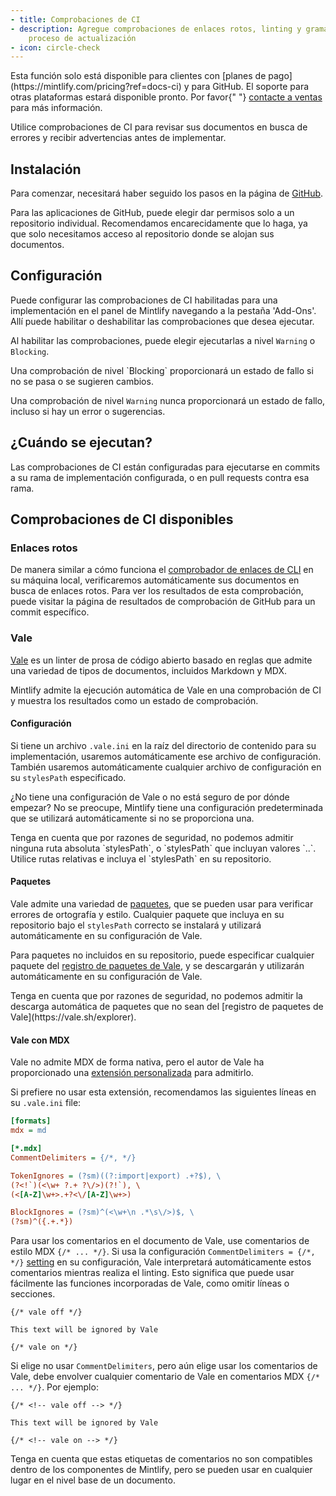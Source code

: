```yaml
---
- title: Comprobaciones de CI
- description: Agregue comprobaciones de enlaces rotos, linting y gramática al
    proceso de actualización
- icon: circle-check
---
```


<Info>
  Esta función solo está disponible para clientes con [planes de pago](https://mintlify.com/pricing?ref=docs-ci) y para GitHub. El soporte para otras plataformas estará disponible pronto. Por favor{" "}
  <a href="mailto:sales@mintlify.com">contacte a ventas</a> para más información.
</Info>

Utilice comprobaciones de CI para revisar sus documentos en busca de errores y recibir advertencias antes de implementar.

## Instalación

Para comenzar, necesitará haber seguido los pasos en la página de [GitHub](/es/settings/github).

Para las aplicaciones de GitHub, puede elegir dar permisos solo a un repositorio individual.
Recomendamos encarecidamente que lo haga, ya que solo necesitamos acceso al repositorio donde
se alojan sus documentos.

## Configuración

Puede configurar las comprobaciones de CI habilitadas para una implementación en el panel de Mintlify navegando a la pestaña 'Add-Ons'. Allí puede habilitar o deshabilitar las comprobaciones que desea ejecutar.

Al habilitar las comprobaciones, puede elegir ejecutarlas a nivel `Warning` o `Blocking`.

<Note>
  Una comprobación de nivel `Blocking` proporcionará un estado de fallo si no se pasa o se sugieren cambios.<br />

  Una comprobación de nivel `Warning` nunca proporcionará un estado de fallo, incluso si hay un error o sugerencias.
</Note>

## ¿Cuándo se ejecutan?

Las comprobaciones de CI están configuradas para ejecutarse en commits a su rama de implementación configurada, o en pull requests contra esa rama.

## Comprobaciones de CI disponibles

### Enlaces rotos

De manera similar a cómo funciona el [comprobador de enlaces de CLI](/es/settings/broken-links#broken-links) en su máquina local, verificaremos automáticamente sus documentos en busca de enlaces rotos.
Para ver los resultados de esta comprobación, puede visitar la página de resultados de comprobación de GitHub para un commit específico.

### Vale

[Vale](https://vale.sh/) es un linter de prosa de código abierto basado en reglas que admite una variedad de tipos de documentos, incluidos Markdown y MDX.

Mintlify admite la ejecución automática de Vale en una comprobación de CI y muestra los resultados como un estado de comprobación.

#### Configuración

Si tiene un archivo `.vale.ini` en la raíz del directorio de contenido para su implementación, usaremos automáticamente ese archivo de configuración.
También usaremos automáticamente cualquier archivo de configuración en su `stylesPath` especificado.

<Tip>¿No tiene una configuración de Vale o no está seguro de por dónde empezar? No se preocupe, Mintlify tiene una configuración predeterminada que se utilizará automáticamente si no se proporciona una.</Tip>

<Warning>
  Tenga en cuenta que por razones de seguridad, no podemos admitir ninguna ruta absoluta `stylesPath`, o `stylesPath` que incluyan valores `..`. Utilice rutas relativas e incluya el `stylesPath` en su repositorio.
</Warning>

#### Paquetes

Vale admite una variedad de [paquetes](https://vale.sh/docs/keys/packages), que se pueden usar para verificar errores de ortografía y estilo.
Cualquier paquete que incluya en su repositorio bajo el `stylesPath` correcto se instalará y utilizará automáticamente en su configuración de Vale.

Para paquetes no incluidos en su repositorio, puede especificar cualquier paquete del [registro de paquetes de Vale](https://vale.sh/explorer), y se descargarán y utilizarán automáticamente en su configuración de Vale.

<Warning>
  Tenga en cuenta que por razones de seguridad, no podemos admitir la descarga automática de paquetes que no sean del [registro de paquetes de Vale](https://vale.sh/explorer).
</Warning>

#### Vale con MDX

Vale no admite MDX de forma nativa, pero el autor de Vale ha proporcionado una [extensión personalizada](https://github.com/errata-ai/MDX) para admitirlo.

Si prefiere no usar esta extensión, recomendamos las siguientes líneas en su `.vale.ini` file:

```ini
[formats]
mdx = md

[*.mdx]
CommentDelimiters = {/*, */}

TokenIgnores = (?sm)((?:import|export) .+?$), \
(?<!`)(<\w+ ?.+ ?\/>)(?!`), \
(<[A-Z]\w+>.+?<\/[A-Z]\w+>)

BlockIgnores = (?sm)^(<\w+\n .*\s\/>)$, \
(?sm)^({.+.*})
```

Para usar los comentarios en el documento de Vale, use comentarios de estilo MDX `{/* ... */}`.
Si usa la configuración `CommentDelimiters = {/*, */}` [setting](https://vale.sh/docs/keys/commentdelimiters) en su configuración, Vale interpretará automáticamente estos comentarios mientras realiza el linting.
Esto significa que puede usar fácilmente las funciones incorporadas de Vale, como omitir líneas o secciones.

```mdx
{/* vale off */}

This text will be ignored by Vale

{/* vale on */}
```

Si elige no usar `CommentDelimiters`, pero aún elige usar los comentarios de Vale, debe envolver cualquier comentario de Vale en comentarios MDX `{/* ... */}`. Por ejemplo:

```mdx
{/* <!-- vale off --> */}

This text will be ignored by Vale

{/* <!-- vale on --> */}
```

Tenga en cuenta que estas etiquetas de comentarios no son compatibles dentro de los componentes de Mintlify, pero se pueden usar en cualquier lugar en el nivel base de un documento.
